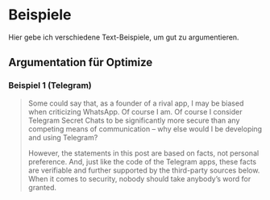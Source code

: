 # Beispiele

Hier gebe ich verschiedene Text-Beispiele, um gut zu argumentieren.

## Argumentation für Optimize

### Beispiel 1 (Telegram)

<blockquote>Some could say that, as a founder of a rival app, I may be biased when criticizing WhatsApp. Of course I am. Of course I consider Telegram Secret Chats to be significantly more secure than any competing means of communication – why else would I be developing and using Telegram? 

However, the statements in this post are based on facts, not personal preference. And, just like the code of the Telegram apps, these facts are verifiable and further supported by the third-party sources below. When it comes to security, nobody should take anybody’s word for granted.</blockquote>
